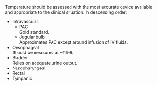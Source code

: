 Temperature should be assessed with the most accurate device available and appropriate to the clinical situation. In descending order:

* Intravascular\
	* PAC\
	Gold standard.
	* Jugular bulb\
	Approximates PAC except around infusion of IV fluids.
* Oesophageal\
Should be measured at ~T8-9.
* Bladder\
Relies on adequate urine output.
* Nasopharyngeal
* Rectal
* Tympanic